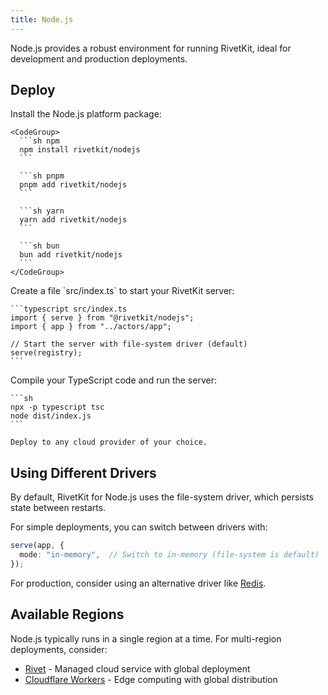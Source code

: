 ```yaml
---
title: Node.js
---
```



Node.js provides a robust environment for running RivetKit, ideal for development and production deployments.

<MvpWarning />

## Deploy

<Steps>
  <StepStartFramework />

  <Step title="Install dependencies">
    Install the Node.js platform package:
    
    <CodeGroup>
      ```sh npm
      npm install rivetkit/nodejs
      ```
      
      ```sh pnpm
      pnpm add rivetkit/nodejs
      ```
      
      ```sh yarn
      yarn add rivetkit/nodejs
      ```
      
      ```sh bun
      bun add rivetkit/nodejs
      ```
    </CodeGroup>
  </Step>

  <Step title="Define your server">
    Create a file `src/index.ts` to start your RivetKit server:

    ```typescript src/index.ts
    import { serve } from "@rivetkit/nodejs";
    import { app } from "../actors/app";

    // Start the server with file-system driver (default)
    serve(registry);
    ```
  </Step>

  <Step title="Deploy to production">
    Compile your TypeScript code and run the server:

    ```sh
    npx -p typescript tsc
    node dist/index.js
    ```

    Deploy to any cloud provider of your choice.
  </Step>

  <StepUpdateClient />
</Steps>

<ExtraNotes />


## Using Different Drivers

By default, RivetKit for Node.js uses the file-system driver, which persists state between restarts.

For simple deployments, you can switch between drivers with:

```typescript
serve(app, {
  mode: "in-memory",  // Switch to in-memory (file-system is default)
});
```

For production, consider using an alternative driver like [Redis](/drivers/redis).

## Available Regions

Node.js typically runs in a single region at a time. For multi-region deployments, consider:

- [Rivet](/platforms/rivet) - Managed cloud service with global deployment
- [Cloudflare Workers](/platforms/cloudflare-workers) - Edge computing with global distribution

<SetupNextSteps />
